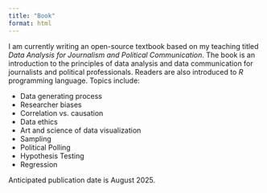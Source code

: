 ```yaml
---
title: "Book"
format: html
---
```


I am currently writing an open-source textbook based on my teaching titled *Data Analysis for Journalism and Political Communication*. The book is an introduction to the principles of data analysis and data communication for journalists and political professionals. Readers are also introduced to *R* programming language. Topics include:

* Data generating process
* Researcher biases
* Correlation vs. causation
* Data ethics
* Art and science of data visualization
* Sampling
* Political Polling
* Hypothesis Testing
* Regression

Anticipated publication date is August 2025.